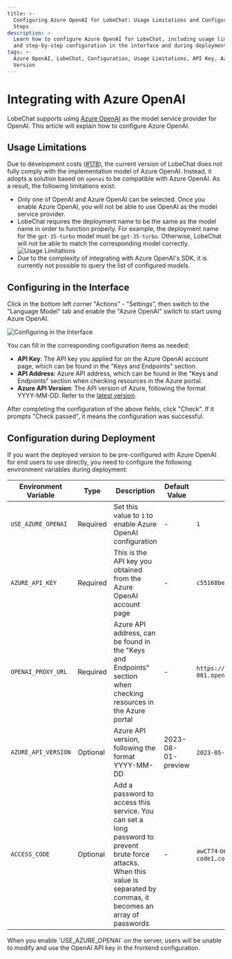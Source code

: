 ```yaml
---
title: >-
  Configuring Azure OpenAI for LobeChat: Usage Limitations and Configuration
  Steps
description: >-
  Learn how to configure Azure OpenAI for LobeChat, including usage limitations
  and step-by-step configuration in the interface and during deployment.
tags: >-
  Azure OpenAI, LobeChat, Configuration, Usage Limitations, API Key, Azure API
  Version
---
```

# Integrating with Azure OpenAI

LobeChat supports using [Azure OpenAI][azure-openai-url] as the model service provider for OpenAI. This article will explain how to configure Azure OpenAI.

## Usage Limitations

Due to development costs ([#178][rfc]), the current version of LobeChat does not fully comply with the implementation model of Azure OpenAI. Instead, it adopts a solution based on `openai` to be compatible with Azure OpenAI. As a result, the following limitations exist:

- Only one of OpenAI and Azure OpenAI can be selected. Once you enable Azure OpenAI, you will not be able to use OpenAI as the model service provider.
- LobeChat requires the deployment name to be the same as the model name in order to function properly. For example, the deployment name for the `gpt-35-turbo` model must be `gpt-35-turbo`. Otherwise, LobeChat will not be able to match the corresponding model correctly. <Image alt="Usage Limitations" src="https://github-production-user-asset-6210df.s3.amazonaws.com/28616219/267082091-d89d53d3-1c8c-40ca-ba15-0a9af2a79264.png" />
- Due to the complexity of integrating with Azure OpenAI's SDK, it is currently not possible to query the list of configured models.

## Configuring in the Interface

Click in the bottom left corner "Actions" - "Settings", then switch to the "Language Model" tab and enable the "Azure OpenAI" switch to start using Azure OpenAI.

<Image alt="Configuring in the Interface" src="https://github-production-user-asset-6210df.s3.amazonaws.com/28616219/267083420-422a3714-627e-4bef-9fbc-141a2a8ca916.png" />

You can fill in the corresponding configuration items as needed:

- **API Key**: The API key you applied for on the Azure OpenAI account page, which can be found in the "Keys and Endpoints" section.
- **API Address**: Azure API address, which can be found in the "Keys and Endpoints" section when checking resources in the Azure portal.
- **Azure API Version**: The API version of Azure, following the format YYYY-MM-DD. Refer to the [latest version][azure-api-verion-url].

After completing the configuration of the above fields, click "Check". If it prompts "Check passed", it means the configuration was successful.

## Configuration during Deployment

If you want the deployed version to be pre-configured with Azure OpenAI for end users to use directly, you need to configure the following environment variables during deployment:

| Environment Variable | Type     | Description                                                                                                                                                                 | Default Value      | Example                                                  |
| -------------------- | -------- | --------------------------------------------------------------------------------------------------------------------------------------------------------------------------- | ------------------ | -------------------------------------------------------- |
| `USE_AZURE_OPENAI`   | Required | Set this value to `1` to enable Azure OpenAI configuration                                                                                                                  | -                  | `1`                                                      |
| `AZURE_API_KEY`      | Required | This is the API key you obtained from the Azure OpenAI account page                                                                                                         | -                  | `c55168be3874490ef0565d9779ecd5a6`                       |
| `OPENAI_PROXY_URL`   | Required | Azure API address, can be found in the "Keys and Endpoints" section when checking resources in the Azure portal                                                             | -                  | `https://docs-test-001.openai.azure.com`                 |
| `AZURE_API_VERSION`  | Optional | Azure API version, following the format YYYY-MM-DD                                                                                                                          | 2023-08-01-preview | `2023-05-15`, see [latest version][azure-api-verion-url] |
| `ACCESS_CODE`        | Optional | Add a password to access this service. You can set a long password to prevent brute force attacks. When this value is separated by commas, it becomes an array of passwords | -                  | `awCT74` or `e3@09!` or `code1,code2,code3`              |

<Callout>
  When you enable `USE_AZURE_OPENAI` on the server, users will be unable to modify and use the
  OpenAI API key in the frontend configuration.
</Callout>

[azure-api-verion-url]: https://learn.microsoft.com/zh-cn/azure/ai-services/openai/reference#chat-completions
[azure-openai-url]: https://learn.microsoft.com/zh-cn/azure/ai-services/openai/concepts/models
[rfc]: https://github.com/lobehub/lobe-chat/discussions/178
